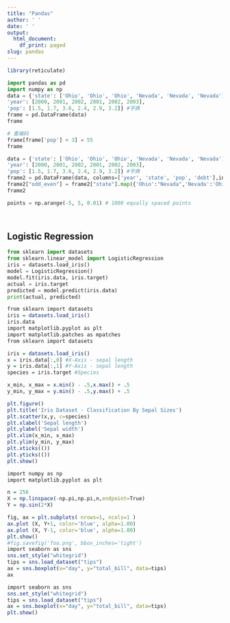 ```yaml
---
title: "Pandas"
author: ' '
date: ' '
output:
  html_document:
    df_print: paged
slug: pandas
---
```

```r
library(reticulate)
```

```python
import pandas as pd
import numpy as np
data = {'state': ['Ohio', 'Ohio', 'Ohio', 'Nevada', 'Nevada', 'Nevada'],
'year': [2000, 2001, 2002, 2001, 2002, 2003],
'pop': [1.5, 1.7, 3.6, 2.4, 2.9, 3.2]} #字典
frame = pd.DataFrame(data)
frame

# 重编码
frame[frame['pop'] < 3] = 55
frame

data = {'state': ['Ohio', 'Ohio', 'Ohio', 'Nevada', 'Nevada', 'Nevada'],
'year': [2000, 2001, 2002, 2001, 2002, 2003],
'pop': [1.5, 1.7, 3.6, 2.4, 2.9, 3.2]} #字典
frame2 = pd.DataFrame(data, columns=['year', 'state', 'pop', 'debt'],index=['one', 'two', 'three', 'four', 'five', 'six'])
frame2["odd_even"] = frame2["state"].map({'Ohio':"Nevada",'Nevada':'Ohio'})
frame2

points = np.arange(-5, 5, 0.01) # 1000 equally spaced points




```

## Logistic Regression

```python
from sklearn import datasets
from sklearn.linear_model import LogisticRegression
iris = datasets.load_iris()
model = LogisticRegression()
model.fit(iris.data, iris.target)
actual = iris.target
predicted = model.predict(iris.data)
print(actual, predicted)


```

```r
from sklearn import datasets
iris = datasets.load_iris()
iris.data
import matplotlib.pyplot as plt
import matplotlib.patches as mpatches
from sklearn import datasets

iris = datasets.load_iris()
x = iris.data[:,0] #X-Axis - sepal length
y = iris.data[:,1] #Y-Axis - sepal length
species = iris.target #Species

x_min, x_max = x.min() - .5,x.max() + .5
y_min, y_max = y.min() - .5,y.max() + .5

plt.figure()
plt.title('Iris Dataset - Classification By Sepal Sizes')
plt.scatter(x,y, c=species)
plt.xlabel('Sepal length')
plt.ylabel('Sepal width')
plt.xlim(x_min, x_max)
plt.ylim(y_min, y_max)
plt.xticks(())
plt.yticks(())
plt.show()
```



```r
import numpy as np
import matplotlib.pyplot as plt

n = 256
X = np.linspace(-np.pi,np.pi,n,endpoint=True)
Y = np.sin(2*X)

fig, ax = plt.subplots( nrows=1, ncols=1 )
ax.plot (X, Y+1, color='blue', alpha=1.00)
ax.plot (X, Y-1, color='blue', alpha=1.00)
plt.show()
#fig.savefig('foo.png', bbox_inches='tight')
import seaborn as sns
sns.set_style("whitegrid")
tips = sns.load_dataset("tips")
ax = sns.boxplot(x="day", y="total_bill", data=tips)
ax

```


```r
import seaborn as sns
sns.set_style("whitegrid")
tips = sns.load_dataset("tips")
ax = sns.boxplot(x="day", y="total_bill", data=tips)
plt.show()
```

